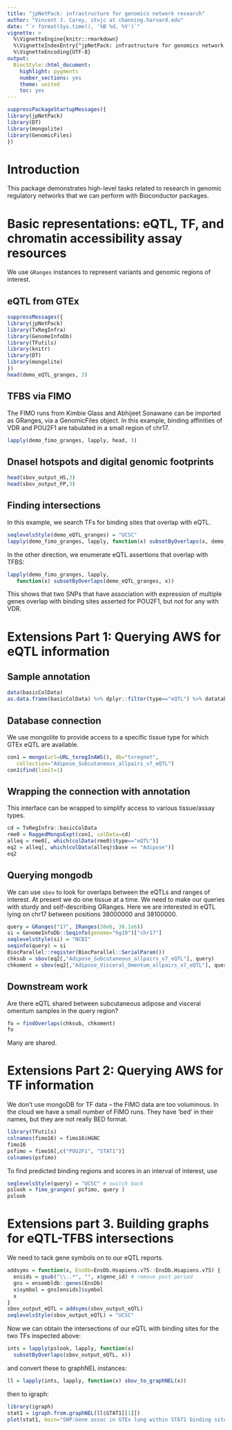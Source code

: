 ```yaml
---
title: "jpNetPack: infrastructure for genomics network research"
author: "Vincent J. Carey, stvjc at channing.harvard.edu"
date: "`r format(Sys.time(), '%B %d, %Y')`"
vignette: >
  %\VignetteEngine{knitr::rmarkdown}
  %\VignetteIndexEntry{"jpNetPack: infrastructure for genomics network research"}
  %\VignetteEncoding{UTF-8}
output:
  BiocStyle::html_document:
    highlight: pygments
    number_sections: yes
    theme: united
    toc: yes
---
```


```r
suppressPackageStartupMessages({
library(jpNetPack)
library(DT)
library(mongolite)
library(GenomicFiles)
})
```

# Introduction

This package demonstrates high-level tasks related to research in genomic regulatory networks that we can perform with Bioconductor packages.

# Basic representations: eQTL, TF, and chromatin accessibility assay resources

We use `GRanges` instances to represent variants and genomic regions of interest.

## eQTL from GTEx

```r
suppressMessages({
library(jpNetPack)
library(TxRegInfra)
library(GenomeInfoDb)
library(TFutils)
library(knitr)
library(DT)
library(mongolite)
})
head(demo_eQTL_granges, 3)
```

## TFBS via FIMO

The FIMO runs from Kimbie Glass and Abhijeet Sonawane can 
be imported as GRanges, via a GenomicFiles object. In 
this example, binding affinities of VDR and POU2F1 are 
tabulated in a small region of chr17.

```r
lapply(demo_fimo_granges, lapply, head, 3)
```

## DnaseI hotspots and digital genomic footprints

```r
head(sbov_output_HS,3)
head(sbov_output_FP,3)
```

## Finding intersections

In this example, we search TFs for binding sites that overlap with eQTL.

```r
seqlevelsStyle(demo_eQTL_granges) = "UCSC"
lapply(demo_fimo_granges, lapply, function(x) subsetByOverlaps(x, demo_eQTL_granges))
```

In the other direction, we enumerate eQTL assertions that overlap with TFBS:

```r
lapply(demo_fimo_granges, lapply, 
   function(x) subsetByOverlaps(demo_eQTL_granges, x))
```

This shows that two SNPs that have association with 
expression of multiple genes overlap with binding sites asserted 
for POU2F1, but not for any with VDR.


# Extensions Part 1: Querying AWS for eQTL information

## Sample annotation

```r
data(basicColData)
as.data.frame(basicColData) %>% dplyr::filter(type=="eQTL") %>% datatable
```

## Database connection

We use mongolite to provide access to a specific tissue type for which GTEx eQTL are available.

```r
con1 = mongo(url=URL_txregInAWS(), db="txregnet", 
   collection="Adipose_Subcutaneous_allpairs_v7_eQTL")
con1$find(limit=1)
```

## Wrapping the connection with annotation

This interface can be wrapped to simplify access to
various tissue/assay types.

```r
cd = TxRegInfra::basicColData
rme0 = RaggedMongoExpt(con1, colData=cd)
alleq = rme0[, which(colData(rme0)$type=="eQTL")]
eq2 = alleq[, which(colData(alleq)$base == "Adipose")]
eq2
```

## Querying mongodb

We can use `sbov` to look for overlaps between the eQTLs
and ranges of interest.  At present we do one tissue at
a time.  We need to make our queries with sturdy and self-describing
GRanges.  Here we are interested in eQTL lying on chr17 between
positions 38000000 and 38100000.

```r
query = GRanges("17", IRanges(38e6, 38.1e6))
si = GenomeInfoDb::Seqinfo(genome="hg19")["chr17"]
seqlevelsStyle(si) = "NCBI"
seqinfo(query) = si
BiocParallel::register(BiocParallel::SerialParam())
chksub = sbov(eq2[,"Adipose_Subcutaneous_allpairs_v7_eQTL"], query)
chkoment = sbov(eq2[,"Adipose_Visceral_Omentum_allpairs_v7_eQTL"], query)
```

## Downstream work

Are there eQTL shared between subcutaneous adipose and visceral omentum
samples in the query region?

```r
fo = findOverlaps(chksub, chkoment)
fo
```

Many are shared.

# Extensions Part 2: Querying AWS for TF information

We don't use mongoDB for TF data -- the FIMO data are
too voluminous.  In the cloud we have a small number of
FIMO runs.  They have 'bed' in their names, but they
are not really BED format.

```r
library(TFutils)
colnames(fimo16) = fimo16$HGNC
fimo16
psfimo = fimo16[,c("POU2F1", "STAT1")]
colnames(psfimo)
```

To find predicted binding regions and scores in an interval
of interest, use
```r
seqlevelsStyle(query) = "UCSC" # switch back
pslook = fimo_granges( psfimo, query )
pslook
```

# Extensions part 3.  Building graphs for eQTL-TFBS intersections

We need to tack gene symbols on to our eQTL reports.
```r
addsyms = function(x, EnsDb=EnsDb.Hsapiens.v75::EnsDb.Hsapiens.v75) {
  ensids = gsub("\\..*", "", x$gene_id) # remove post period
  gns = ensembldb::genes(EnsDb)
  x$symbol = gns[ensids]$symbol
  x
}
sbov_output_eQTL = addsyms(sbov_output_eQTL)
seqlevelsStyle(sbov_output_eQTL) = "UCSC"
```

Now we can obtain the intersections of our eQTL with
binding sites for the two TFs inspected above:
```r
ints = lapply(pslook, lapply, function(x) 
  subsetByOverlaps(sbov_output_eQTL, x))
```
and convert these to graphNEL instances:
```r
ll = lapply(ints, lapply, function(x) sbov_to_graphNEL(x))
```
then to igraph:
```r
library(igraph)
stat1 = igraph.from.graphNEL(ll$STAT1[[1]])
plot(stat1, main="SNP:Gene assoc in GTEx lung within STAT1 binding sites by FIMO")
```
